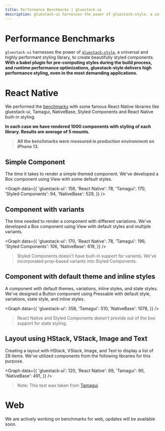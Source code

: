```yaml
---
title: Performance Benchmarks | gluestack-ui
description: gluestack-ui harnesses the power of gluestack-style, a universal and highly performant styling library, to create beautifully styled components. With a babel plugin for pre-computing styles during the build process, and runtime performance optimizations, gluestack-style delivers high performance styling, even in the most demanding applications.
---
```



<Meta title="ui/Getting Started/Performance/Benchmarks" />

# Performance Benchmarks

`gluestack-ui` harnesses the power of [`gluestack-style`](https://gluestack.io/style), a universal and highly performant styling library, to create beautifully styled components. **With a babel plugin for pre-computing styles during the build process, and runtime performance optimizations, gluestack-style delivers high performance styling, even in the most demanding applications.**

# React Native

We performed the [benchmarks](https://github.com/gluestack/gluestack-ui-benchmarks) with some famous React Native libraries like gluestack-ui, Tamagui, NativeBase, Styled Components and React Native built-in styling.

**In each case we have rendered 1000 components with styling of each library. Results are average of 5 mounts.**

> **All the benchmarks were measured in production environment on iPhone 13.**

## Simple Component

The time it takes to render a simple themed component. We've developed a Box component using View with some default styles.

<Graph
  data={{
    'gluestack-ui': 156,
    'React Native': 78,
    'Tamagui': 170,
    'Styled Components': 94,
    'NativeBase': 529,
  }}
/>

## Component with variants

The time needed to render a component with different variations. We've developed a Box component using View with default styles and multiple variants.

<Graph
  data={{
    'gluestack-ui': 170,
    'React Native': 78,
    'Tamagui': 196,
    'Styled Components': 106,
    'NativeBase': 619,
  }}
/>

> Styled Components doesn't have built-in support for variants. We've incorporated prop-based variants into Styled Components.

## Component with default theme and inline styles

A component with default themes, variations, inline styles, and state styles. We've designed a Button component using Pressable with default style, variations, state style, and inline styles.

<Graph
  data={{
    'gluestack-ui': 358,
    'Tamagui': 510,
    'NativeBase': 1078,
  }}
/>

> React Native and Styled Components doesn't provide out of the box support for state styling.

## Layout using HStack, VStack, Image and Text

Creating a layout with HStack, VStack, Image, and Text to display a list of 28 items. We've utilized components from the following libraries for this purpose.

<Graph
  data={{
    'gluestack-ui': 120,
    'React Native': 69,
    'Tamagui': 90,
    'NativeBase': 491,
  }}
/>

> Note: This test was taken from [Tamagui](https://github.com/tamagui/tamagui/tree/24ac758bbe5d6ff2f67f25071df4286e0594f578/starters/benchmark).

# Web

We are actively working on benchmarks for web, updates will be available soon.
